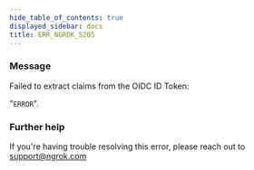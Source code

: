 ```yaml
---
hide_table_of_contents: true
displayed_sidebar: docs
title: ERR_NGROK_5205
---
```


### Message

Failed to extract claims from the OIDC ID Token:

"`ERROR`".

### Further help

If you're having trouble resolving this error, please reach out to [support@ngrok.com](mailto:support@ngrok.com?subject=Help%20with%20ERR_NGROK_5205)
